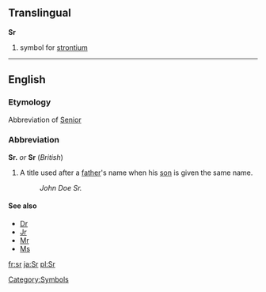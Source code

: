 ==Translingual==
'''Sr'''
#{{chemistry}} symbol for [[strontium]]
[[Category:Symbols]]

----
==English==
===Etymology===
Abbreviation of [[Senior]]

===Abbreviation===
'''Sr.''' ''or'' '''Sr''' (''British'')

# A title used after a [[father]]'s name when his [[son]] is given the same name.
#:''John Doe Sr.''

====See also====
*[[Dr]]
*[[Jr]]
*[[Mr]]
*[[Ms]]

[[fr:sr]]
[[ja:Sr]]
[[pl:Sr]]